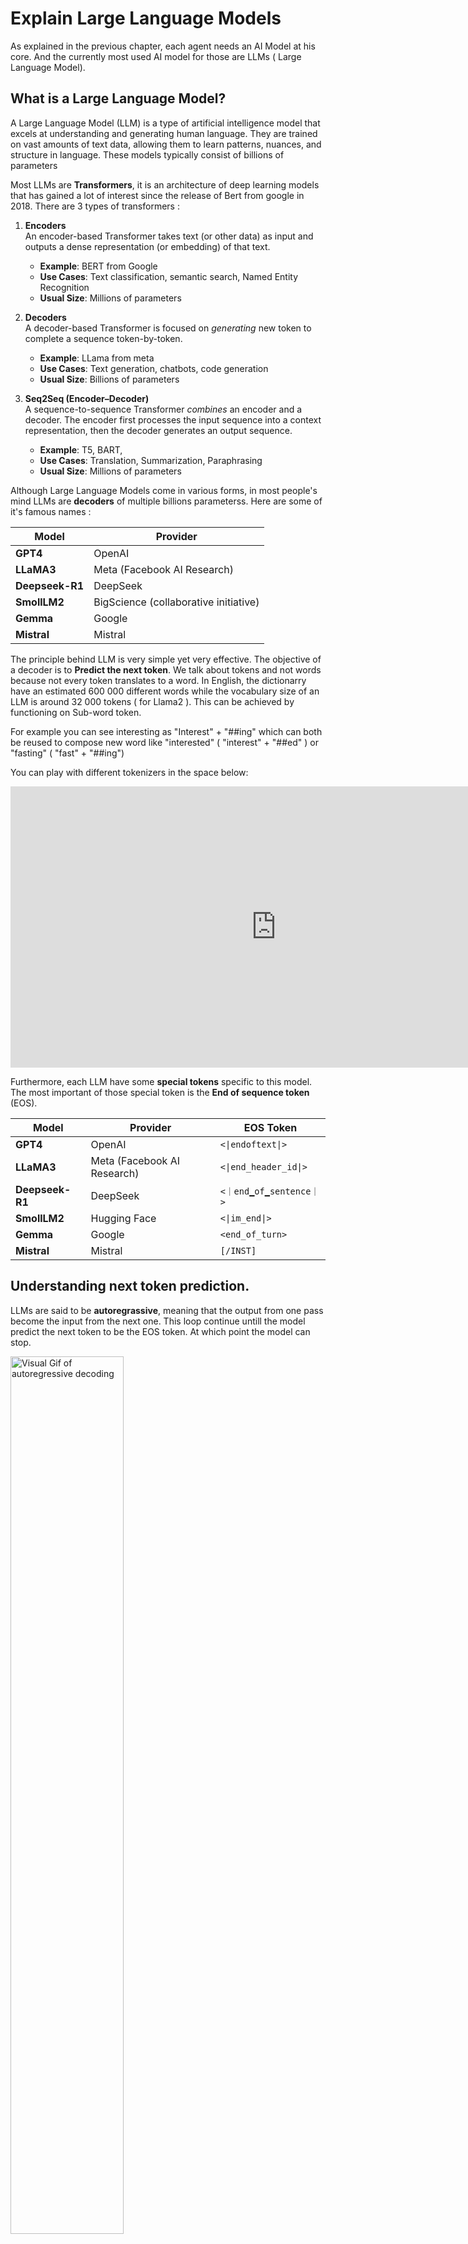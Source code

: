 # Explain Large Language Models

<!-- Explanation of LLMs, including the family tree of models: encoders, seq2seq, decoders. Decoders are autoregressive and continue until EOS.  -->

<!-- TODO: @burtenshaw -->
As explained in the previous chapter, each agent needs an AI Model at his core. And the currently most used AI model for those are LLMs ( Large Language Model).

## What is a Large Language Model?
A Large Language Model (LLM) is a type of artificial intelligence model that excels at understanding and generating human language. They are trained on vast amounts of text data, allowing them to learn patterns, nuances, and structure in language. These models typically consist of billions of parameters

Most LLMs are **Transformers**, it is an architecture of deep learning models that has gained a lot of interest since the release of Bert from google in 2018. There are 3 types of transformers :

1. **Encoders**  
   An encoder-based Transformer takes text (or other data) as input and outputs a dense representation (or embedding) of that text.

   - **Example**: BERT from Google
   - **Use Cases**: Text classification, semantic search, Named Entity Recognition
   - **Usual Size**: Millions of parameters

2. **Decoders**  
   A decoder-based Transformer is focused on _generating_ new token to complete a sequence token-by-token.

   - **Example**: LLama from meta 
   - **Use Cases**: Text generation, chatbots, code generation
   - **Usual Size**: Billions of parameters

3. **Seq2Seq (Encoder–Decoder)**  
   A sequence-to-sequence Transformer _combines_ an encoder and a decoder. The encoder first processes the input sequence into a context representation, then the decoder generates an output sequence.

   - **Example**: T5, BART, 
   - **Use Cases**:  Translation, Summarization, Paraphrasing
   - **Usual Size**: Millions of parameters

Although Large Language Models come in various forms, in most people's mind LLMs are **decoders** of multiple billions parameterss. Here are some of it's famous names :

| **Model**                          | **Provider**                              |
|-----------------------------------|-------------------------------------------|
| **GPT4**                           | OpenAI                                    |
| **LLaMA3**                         | Meta (Facebook AI Research)               |
| **Deepseek-R1**                    | DeepSeek                                  |
| **SmollLM2**                          | BigScience (collaborative initiative)     |
| **Gemma**                          | Google                                    |
| **Mistral**                        | Mistral                                |

The principle behind LLM is very simple yet very effective. The objective of a decoder is to **Predict the next token**. We talk about tokens and not words because not every token translates to a word. In English, the dictionarry have an estimated 600 000 different words while the vocabulary size of an LLM is around 32 000 tokens ( for Llama2 ). This can be achieved by functioning on Sub-word token.

For example you can see interesting as "Interest" + "##ing" which can both be reused to compose new word like "interested" ( "interest" + "##ed" ) or "fasting" ( "fast" + "##ing")

You can play with different tokenizers in the space below:

<iframe
	src="https://xenova-the-tokenizer-playground.static.hf.space"
	frameborder="0"
	width="850"
	height="450"
></iframe>

Furthermore, each LLM have some **special tokens** specific to this model. The most important of those special token is the **End of sequence token** (EOS).

| **Model**     | **Provider**                  | **EOS Token**              |
|---------------|-------------------------------|----------------------------|
| **GPT4**      | OpenAI                        | ``<\|endoftext\|>``       |
| **LLaMA3**    | Meta (Facebook AI Research)   | ``<\|end_header_id\|>``   |
| **Deepseek-R1** | DeepSeek                   | ``<｜end▁of▁sentence｜>`` |
| **SmollLM2**  | Hugging Face                 | ``<\|im_end\|>``          |
| **Gemma**     | Google                       | ``<end_of_turn>``         |
| **Mistral**   | Mistral                      | ``[/INST]``               |


## Understanding next token prediction.

LLMs are said to be **autoregrassive**, meaning that the output from one pass become the input from the next one. This loop continue untill the model predict the next token to be the EOS token. At which point the model can stop.

<img src="https://huggingface.co/datasets/agents-course/course-images/resolve/main/en/unit1/AutoregressionFinal.gif" alt="Visual Gif of autoregressive decoding" width="60%">

Alright, an LLM will decode untill reaching an EOS. But what happens during a single loop ?

The process is probably a bit too technical for the purpose of learning agents. If you want to know more about decoding, you can take a look at the NLP course.

In short : Once we have tokenized our text, we compute a dense representation of the words that both accounts for their meaning and their position in the input sequence. This Dense representation goes into the model and outputs some logits and those logits can be remapped to a token id ( a unique number for each token ) through the softmax function.

<img src="https://huggingface.co/datasets/agents-course/course-images/resolve/main/en/unit1/DecodingFinal.gif" alt="Visual Gif of decoding" width="60%">

Once out of the model, we have multiple options of potential tokens that could complete the sentence. The most naive decoding strategy would be to always take the word with the maximum probability.

You can interract with the decoding process yourself with SmollLM2 in this space (remember, it decodes untill reaching an **EOS** token which is  **<|im_end|>** for this model):

<iframe
	src="https://jofthomas-decoding-visualizer.hf.space"
	frameborder="0"
	width="850"
	height="450"
></iframe>

But there is also other more advanced decoding strategies like beam search. Where instead of searching immediate reward, we will to find the maximum cummulative probability by exploring options when taking the sub-optimal options on the shorter term

<iframe
	src="https://m-ric-beam-search-visualizer.hf.space"
	frameborder="0"
	width="850"
	height="450"
></iframe>s

## Attention is all you need
One small detail that we should still mention is **Attention**. When predicting the next word. Not all the words in the sentence have the same importance. For instance, when decoding " The Capital of France is ", the Attention will be higher on the words "France" and "Capital" as they are the ones holding the meaning of the sentence.

<img src="https://huggingface.co/datasets/agents-course/course-images/resolve/main/en/unit1/AttentionSceneFinal.gif" alt="Visual Gif of Attention" width="60%">

This simple process of finding the most probable word to complete a sequence proved itself to be very usefull, in fact, the basic principle of LLM did not change much since gpt2, but the sizes of the neural network and the way to change the attention has drastically changed.

If you have interacted with LLMs, you most likely heard about the word "context length". This represents the amount of tokens that the LLM can process as a total and that's what have been the most impacted by the recent improvment in Attention.

IE : Context length is the maximum number of Input token + Output Token that the model can handle.

## Prompting the LLM is important.
Considering that the only job of an LLM is to predict the next token by looking at every input token , and to chose which are "important" to decode what the next word should be, the wording of your input token is very important.

This called a prompt in LLM and will allow to guide the generation of the LLM toward the desired output.

## How do LLMs learn?

LLMs are trained on large datasets of text, where they learn to predict the next word in a sequence through a self-supervised or masked language modeling objective. From this unsupervised learning, the model learns the structure of the language and underlying patterns in text allowing to generalize on unseen data.

Following this, LLMs can be fine-tuned on a supervised learning objective to perform specific tasks. For example, some are trained for conversational structures or tool usage, while others focus on classification or code generation.

## How can I use LLMs?

You can run LLMs locally on your own laptop (if you have sufficient hardware) or call them through an API. Some models require a lot of memory to run efficiently, so you'll need to factor in these hardware requirements when choosing a model.

During this course, we will initially use models through APIs on the Hugging Face hub. Later, we will explore how to run models locally on your own hardware.

## How are LLMs used in AI Agents?

LLMs are a key component of AI Agents, providing the foundation for understanding and generating human language. They can interpret user instructions, maintain context in conversations, and decide which tools to use. We will explore these steps in more detail in [dedicated sections](./6_agent_steps_and_structure.md).


## Challenges and Limitations

While LLMs are powerful, they can sometimes generate biased or factually incorrect content. They may also require substantial computational resources to train and deploy. Researchers are actively exploring methods to reduce these issues and make LLMs more reliable.